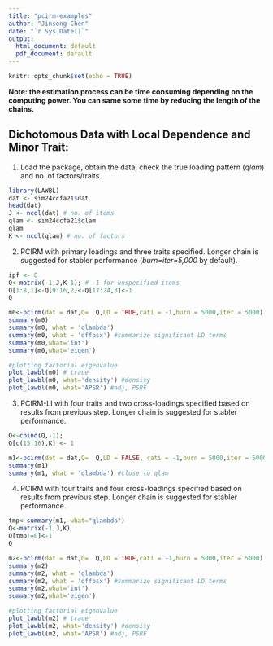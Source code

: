 ```yaml
---
title: "pcirm-examples"
author: "Jinsong Chen"
date: "`r Sys.Date()`"
output:
  html_document: default
  pdf_document: default
---
```


```r
knitr::opts_chunk$set(echo = TRUE)
```

**Note: the estimation process can be time consuming depending on the computing power. You can same some time by reducing the length of the chains.**

## Dichotomous Data with Local Dependence and Minor Trait:

1) Load the package, obtain the data, check the true loading pattern (*qlam*) and no. of factors/traits.

```r
library(LAWBL)
dat <- sim24ccfa21$dat
head(dat)
J <- ncol(dat) # no. of items
qlam <- sim24ccfa21$qlam
qlam
K <- ncol(qlam) # no. of factors

```

2) PCIRM with primary loadings and three traits specified. Longer chain is suggested for stabler performance (*burn=iter=5,000* by default).

```r
ipf <- 8
Q<-matrix(-1,J,K-1); # -1 for unspecified items
Q[1:8,1]<-Q[9:16,2]<-Q[17:24,3]<-1
Q

m0<-pcirm(dat = dat,Q=  Q,LD = TRUE,cati = -1,burn = 5000,iter = 5000)
summary(m0)
summary(m0, what = 'qlambda')
summary(m0, what = 'offpsx') #summarize significant LD terms
summary(m0,what='int')
summary(m0,what='eigen')

#plotting factorial eigenvalue
plot_lawbl(m0) # trace
plot_lawbl(m0, what='density') #density
plot_lawbl(m0, what='APSR') #adj, PSRF
```

3) PCIRM-LI with four traits and two cross-loadings specified based on results from previous step. Longer chain is suggested for stabler performance.

```r
Q<-cbind(Q,-1);
Q[c(15:16),K] <- 1

m1<-pcirm(dat = dat,Q=  Q,LD = FALSE, cati = -1,burn = 5000,iter = 5000)
summary(m1)
summary(m1, what = 'qlambda') #close to qlam
```

4) PCIRM with four traits and four cross-loadings specified based on results from previous step. Longer chain is suggested for stabler performance.

```r
tmp<-summary(m1, what="qlambda")
Q<-matrix(-1,J,K)
Q[tmp!=0]<-1
Q

m2<-pcirm(dat = dat,Q=  Q,LD = TRUE,cati = -1,burn = 5000,iter = 5000)
summary(m2)
summary(m2, what = 'qlambda')
summary(m2, what = 'offpsx') #summarize significant LD terms
summary(m2,what='int')
summary(m2,what='eigen')

#plotting factorial eigenvalue
plot_lawbl(m2) # trace
plot_lawbl(m2, what='density') #density
plot_lawbl(m2, what='APSR') #adj, PSRF
```
